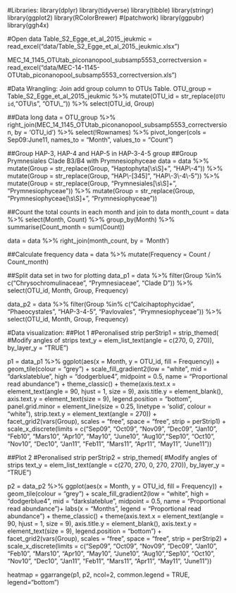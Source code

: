 #Libraries:
library(dplyr)
library(tidyverse)
library(tibble)
library(stringr)
library(ggplot2)
library(RColorBrewer)
#(patchwork)
library(ggpubr)
library(ggh4x)

#Open data
Table_S2_Egge_et_al_2015_jeukmic = read_excel("data/Table_S2_Egge_et_al_2015_jeukmic.xlsx")

MEC_14_1145_OTUtab_piconanopool_subsamp5553_correctversion = read_excel("data/MEC-14-1145-OTUtab_piconanopool_subsamp5553_correctversion.xls")

#Data Wrangling: Join add group column to OTUs Table.
OTU_group = Table_S2_Egge_et_al_2015_jeukmic %>%
  mutate(OTU_id = str_replace(`OTU id`,"OTU\\s", "OTU\\_")) %>% 
  select(OTU_id, Group)

##Data long
data = OTU_group %>%
  right_join(MEC_14_1145_OTUtab_piconanopool_subsamp5553_correctversion,
             by = 'OTU_id') %>% 
  select(!Rownames) %>% 
  pivot_longer(cols = Sep09:June11,
               names_to = "Month",
               values_to = "Count")
               
##Group HAP-3, HAP-4 and HAP-5 in HAP-3-4-5 group
##Group Prymnesiales Clade B3/B4 with Prymnesiophyceae
data = data %>%
  mutate(Group = str_replace(Group, "Haptophyta[\\s\\S]+", "HAP\\-4")) %>% 
  mutate(Group = str_replace(Group, "HAP\\-[345]", "HAP\\-3\\-4\\-5")) %>% 
  mutate(Group = str_replace(Group, "Prymnesiales[\\s\\S]+", "Prymnesiophyceae")) %>%
  mutate(Group = str_replace(Group, "Prymnesiophyceae[\\s\\S]+", "Prymnesiophyceae"))

##Count the total counts in each month and join to data
month_count = data %>% 
  select(Month, Count) %>% 
  group_by(Month) %>% 
  summarise(Count_month = sum(Count))

data = data %>%
  right_join(month_count,
             by = 'Month')

##Calculate frequency
data = data %>% 
  mutate(Frequency = Count / Count_month)

##Split data set in two for plotting
data_p1 = data %>% 
  filter(Group %in% c("Chrysochromulinaceae", "Prymnesiaceae", "Clade D")) %>% 
  select(OTU_id, Month, Group, Frequency)

data_p2 = data %>% 
  filter(Group %in% c("Calcihaptophycidae", "Phaeocystales", "HAP-3-4-5", "Pavlovales", "Prymnesiophyceae")) %>% 
  select(OTU_id, Month, Group, Frequency)

#Data visualization:
##Plot 1
#Peronalised strip
perStrip1 = strip_themed(
#Modify angles of strips
text_y = elem_list_text(angle = c(270, 0, 270)),
by_layer_y = "TRUE")

p1 = data_p1 %>% 
  ggplot(aes(x = Month,
             y = OTU_id,
             fill = Frequency)) +
  geom_tile(colour = "grey") +
 scale_fill_gradient2(low = "white",
                      mid = "darkslateblue",
                       high = "dodgerblue4",
                       midpoint = 0.5,
                       name = "Proportional read abundance") +
                       theme_classic() +
                       theme(axis.text.x = element_text(angle = 90, 
                       hjust = 1,
                       size = 9),
                       axis.title.y = element_blank(),
                       axis.text.y = element_text(size = 9),
                       legend.position = "bottom",
                       panel.grid.minor = element_line(size = 0.25,
                       linetype = 'solid',
                       colour = "white"),
                       strip.text.y = element_text(angle = 270)) +
                       facet_grid2(vars(Group),
                       scales = "free",
                       space = "free",
                       strip = perStrip1) +
                       scale_x_discrete(limits = c("Sep09", "Oct09",
                       "Nov09", "Dec09", "Jan10", "Feb10", "Mars10",
                       "Apr10", "May10", "June10", "Aug10","Sep10",
                       "Oct10", "Nov10", "Dec10", "Jan11", "Feb11",
                       "Mars11", "Apr11", "May11", "June11"))
  
##Plot 2
#Peronalised strip
perStrip2 = strip_themed(
#Modify angles of strips
text_y = elem_list_text(angle = c(270, 270, 0, 270, 270)),
by_layer_y = "TRUE")

p2 = data_p2 %>% 
  ggplot(aes(x = Month,
             y = OTU_id,
             fill = Frequency)) +
  geom_tile(colour = "grey") +
  scale_fill_gradient2(low = "white",
                       high = "dodgerblue4",
                       mid = "darkslateblue",
                       midpoint = 0.5,
                       name = "Proportional read abundance")+
                       labs(x = "Months", legend = "Proportional read abundance") +
                       theme_classic() +
                       theme(axis.text.x = element_text(angle = 90, hjust = 1, size = 9),
                       axis.title.y = element_blank(),
                       axis.text.y = element_text(size = 9),
                       legend.position = "bottom") +
                       facet_grid2(vars(Group),
                       scales = "free",
                       space = "free",
                       strip = perStrip2) +
                       scale_x_discrete(limits = c("Sep09", "Oct09",
                       "Nov09", "Dec09", "Jan10", "Feb10", "Mars10",
                       "Apr10", "May10", "June10", "Aug10","Sep10",
                       "Oct10", "Nov10", "Dec10", "Jan11", "Feb11",
                       "Mars11", "Apr11", "May11", "June11"))

heatmap = ggarrange(p1, p2, ncol=2, common.legend = TRUE, legend="bottom")
  
  
